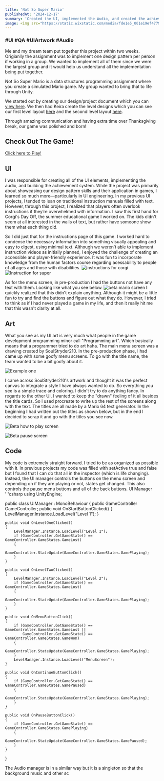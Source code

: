 ```yaml
---
title: 'Not So Super Mario'
publishedAt: '2024-12-17'
summary: 'Created the UI, implemented the Audio, and created the achievement system for my teams Unity Programming Final project'
image: <img src="https://static.wixstatic.com/media/fde1e5_001e19ef47794b8fba26f98b6c032f53~mv2.png/v1/fill/w_600,h_338,al_c,q_85,usm_0.66_1.00_0.01,enc_avif,quality_auto/Not%20so%20Super%20Mario%20Starting%20Screen.png" alt="Not So Super Mario" width="400"/>
---
```

### #UI #QA #UIArtwork #Audio
Me and my dream team put together this project within two weeks. Origianlly the assignment was to implement one design pattern per person if working in a group. We wanted to implement all of them since we were the largest group and it would help us understand all the implementation being put together. 

Not So Super Mario is a data structures programming assignment where you create a simulated Mario game. My group wanted to bring that to life through Unity.

We started out by creating our design/project document which you can [view here](https://docs.google.com/document/d/16EcHx-05CAGvcCdfEWlBPcTBETwTwHgE8VzoOm0gHZE/edit?usp=sharing). We then had Keira create the level designs which you can see our first level layout [here](https://docs.google.com/drawings/d/11gaX1NRnJDIL2PfEN_gIiXwajvezgHxK78pn7RJLZb8/edit?usp=sharing) and the second level layout [here](https://docs.google.com/drawings/d/1Pu-urcF2eTGLX988PgV_nV7HoEke3CXwbNxmNemlGBU/edit?usp=sharing).

Through amazing communication and having extra time over Thanksgiving break, our game was polished and born!

## Check Out The Game!
[Click here to Play!](https://magpie0.itch.io/not-so-super-mario)

## UI
I was responsible for creating all of the UI elements, implementing the audio, and building the achievement system. While the project was primarily about showcasing our design pattern skills and their application in games, I learned so much more—particularly in UI engineering. In my previous UI projects, I tended to lean on traditional instruction manuals filled with text. However, through this project, I realized that players often overlook instructions if they’re overwhelmed with information. I saw this first hand for Corgi's Day Off, the summer educational game I worked on. The kids didn't seem at all interested in the walls of text, but rather have someone show them what each thing did.

So I did just that for the instructions page of this game. I worked hard to condense the necessary information into something visually appealing and easy to digest, using minimal text. Although we weren’t able to implement instruction videos as initially planned, I enjoyed the challenge of creating an accessible and player-friendly experience. It was fun to incorporate knowledge from the human factors course regarding acessability to people of all ages and those with disabilities. 
![instructions for corgi](https://static.wixstatic.com/media/fde1e5_fdc1b164aa9c49edacd38c93bb591db7~mv2.png/v1/fill/w_600,h_338,al_c,q_85,usm_0.66_1.00_0.01,enc_avif,quality_auto/InstructionsPart1Screen.png)
![Instruction for super](https://static.wixstatic.com/media/fde1e5_ea830cb28fb54bdc9ceb1031d8c38c6b~mv2.png/v1/fill/w_600,h_400,al_c,q_85,usm_0.66_1.00_0.01,enc_avif,quality_auto/fde1e5_ea830cb28fb54bdc9ceb1031d8c38c6b~mv2.png)

As for the menu screen, in pre-production I had the buttons not have any text with them. Looking like what you see below.
![beta mario screen](https://static.wixstatic.com/media/fde1e5_cf11c740e49546d59acb416ed727e7e8~mv2.gif)
I quickly realized that this didn't explain anything. Although it might be a little fun to try and find the buttons and figure out what they do. However, I tried to think as if I had never played a game in my life, and then it really hit me that this wasn't clarity at all. 

## Art
What you see as my UI art is very much what people in the game development programming minor call "Programming art". Which basically means that a programmer tried to do art haha. The main menu screen was a drawing created by SoulStryder210. In the pre-production phase, I had came up with some goofy menu screens. To go with the title name, the team wanted to be a bit goofy about it.

![Example one](https://static.wixstatic.com/media/fde1e5_a731c30454954dde83ce7c19956091f1~mv2.png/v1/fill/w_600,h_338,al_c,q_85,usm_0.66_1.00_0.01,enc_avif,quality_auto/2.png)

I came across SoulStryder210's artwork and thought it was the perfect canvas to integrate a style I have always wanted to do. So everything you see is a simple trace and coloring. I didn't try to do anything fancy. In regards to the other UI, I wanted to keep the "drawn" feeling of it all besides the title cards. So I used procreate to write up the rest of the screens along with the text. The titles are all made by a Mario 64 text generator. In the beginning I had written out the titles as shown below, but in the end I decided to scrap it and go with the titles you see now.

![Beta how to play screen](https://static.wixstatic.com/media/fde1e5_d0269b42371f4a1c96c0ff8cc08324d1~mv2.png/v1/fill/w_600,h_337,al_c,q_85,usm_0.66_1.00_0.01,enc_avif,quality_auto/fde1e5_d0269b42371f4a1c96c0ff8cc08324d1~mv2.png)

![Beta pause screen](https://static.wixstatic.com/media/fde1e5_a87c56f78c054a4784483b717c965f54~mv2.png/v1/fill/w_303,h_238,al_c,q_85,enc_avif,quality_auto/fde1e5_a87c56f78c054a4784483b717c965f54~mv2.png)

## Code 
My code is extremely straight forward. I tried to be as organized as possible with it. In previous projects my code was filled with setActive true and false but I found that I can do that all in the inspector (which is life changing). Instead, the UI manager controls the buttons on the menu screen and depending on if they are playing or not, states get changed. This also controls the pause menu buttons and all of the back buttons.
UI Manager
'''csharp
using UnityEngine;

public class UIManager : MonoBehaviour
{
    public GameController GameController;
    public void OnStartButtonClicked()
    {
        LevelManager.Instance.LoadLevel("Level 1");
    }

    public void OnLevelOneClicked()
    {
        LevelManager.Instance.LoadLevel("Level 1");
        if (GameController.GetGameState() == GameController.GameStates.GameLost)
        {
            GameController.StateUpdate(GameController.GameStates.GamePlaying);
        }
    }

    public void OnLevelTwoClicked()
    {
        LevelManager.Instance.LoadLevel("Level 2");
        if (GameController.GetGameState() == GameController.GameStates.GameLost)
        {
            GameController.StateUpdate(GameController.GameStates.GamePlaying);
        }
    }

    public void OnMenuButtonClick()
    {
        if (GameController.GetGameState() == GameController.GameStates.GameLost ||
            GameController.GetGameState() == GameController.GameStates.GameWon)
        {
            GameController.StateUpdate(GameController.GameStates.GamePlaying);
        }
        LevelManager.Instance.LoadLevel("MenuScreen");
    }

    public void OnContinueButtonClick()
    {
        if (GameController.GetGameState() == GameController.GameStates.GamePaused)
        {
            GameController.StateUpdate(GameController.GameStates.GamePlaying);
        }
    }

    public void OnPauseButtonClick()
    {
        if (GameController.GetGameState() == GameController.GameStates.GamePlaying)
        {
            GameController.StateUpdate(GameController.GameStates.GamePaused);
        }
    }
}

The Audio manager is in a similar way but it is a singleton so that the background music and other sc

